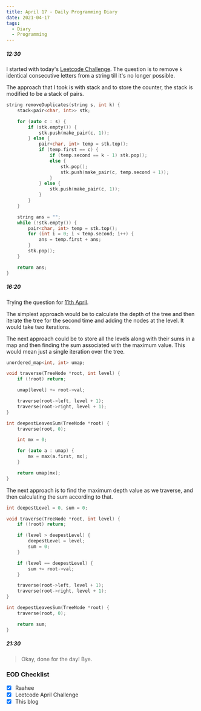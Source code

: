 ```yaml
---
title: April 17 - Daily Programming Diary
date: 2021-04-17
tags:
  - Diary
  - Programming
---
```


##### 12:30
I started with today's [Leetcode Challenge](https://leetcode.com/explore/challenge/card/april-leetcoding-challenge-2021/595/week-3-april-15th-april-21st/3710/).
The question is to remove `k` identical consecutive letters from a string till it's no longer possible.

The approach that I took is with stack and to store the counter, the stack is modified to be a stack of pairs.

```cpp:title=remove-all-adjacent-duplicates-in-string-ii.cpp
string removeDuplicates(string s, int k) {
    stack<pair<char, int>> stk;

    for (auto c : s) {
        if (stk.empty()) {
            stk.push(make_pair(c, 1));
        } else {
            pair<char, int> temp = stk.top();
            if (temp.first == c) {
                if (temp.second == k - 1) stk.pop();
                else {
                    stk.pop();
                    stk.push(make_pair(c, temp.second + 1));
                }
            } else {
                stk.push(make_pair(c, 1));
            }
        }
    }

    string ans = "";
    while (!stk.empty()) {
        pair<char, int> temp = stk.top();
        for (int i = 0; i < temp.second; i++) {
            ans = temp.first + ans;
        }
        stk.pop();
    }

    return ans;
}
```

##### 16:20
Trying the question for [11th April](https://leetcode.com/explore/challenge/card/april-leetcoding-challenge-2021/594/week-2-april-8th-april-14th/3704/).

The simplest approach would be to calculate the depth of the tree and then iterate the tree for the second time and adding the nodes at the level. It would take two iterations.

The next approach could be to store all the levels along with their sums in a map and then finding the sum associated with the maximum value. This would mean just a single iteration over the tree.

```cpp:title=deepest-leaves-sum-with-map.cpp
unordered_map<int, int> umap;

void traverse(TreeNode *root, int level) {
    if (!root) return;

    umap[level] += root->val;

    traverse(root->left, level + 1);
    traverse(root->right, level + 1);
}

int deepestLeavesSum(TreeNode *root) {
    traverse(root, 0);

    int mx = 0;

    for (auto a : umap) {
        mx = max(a.first, mx);
    }

    return umap[mx];
}
```

The next approach is to find the maximum depth value as we traverse, and then calculating the sum according to that.

```cpp:title=deepest-leaves-sum-with-one-iteration.cpp
int deepestLevel = 0, sum = 0;

void traverse(TreeNode *root, int level) {
    if (!root) return;

    if (level > deepestLevel) {
        deepestLevel = level;
        sum = 0;
    }

    if (level == deepestLevel) {
        sum += root->val;
    }

    traverse(root->left, level + 1);
    traverse(root->right, level + 1);
}

int deepestLeavesSum(TreeNode *root) {
    traverse(root, 0);

    return sum;
}
```

##### 21:30

> Okay, done for the day! Bye.

### EOD Checklist
- [x] Raahee
- [x] Leetcode April Challenge
- [x] This blog